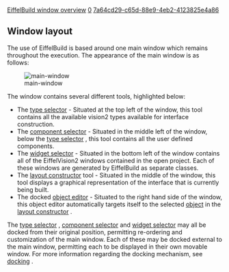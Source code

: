 [[Property:title|EiffelBuild window overview]]
[[Property:weight|0]]
[[Property:uuid|7a64cd29-c65d-88e9-4eb2-4123825e4a86]]
==Window layout==

The use of EiffelBuild is based around one main window which remains throughout the execution. The appearance of the main window is as follows:

[[Image:main-window]]  

The window contains several different tools, highlighted below:
* The [[Type selector|type selector]]  - Situated at the top left of the window, this tool contains all the available vision2 types available for interface construction. 
* The [[Component selector| component selector]]  - Situated in the middle left of the window, below the [[Type selector|type selector]] , this tool contains all the user defined components. 
* The [[Widget selector|widget selector]]  - Situated in the bottom left of the window contains all of the EiffelVision2 windows contained in the open project. Each of these windows are generated by EiffelBuild as separate classes.
* The [[Layout constructor| layout constructor]]  tool - Situated in the middle of the window, this tool displays a graphical representation of the interface that is currently being built. 
* The docked [[Object editor|object editor]]  - Situated to the right hand side of the window, this object editor automatically targets itself to the selected [[EiffelBuild Notation|object]]  in the [[Layout constructor| layout constructor]] . 

The [[Type selector|type selector]] , [[Component selector|component selector]]  and [[Widget selector|widget selector]]  may all be docked from their original position, permitting re-ordering and customization of the main window. Each of these may be docked external to the main window, permitting each to be displayed in their own movable window. For more information regarding the docking mechanism, see [[Docking|docking]] .

{{seealso| '''See Also''' <br/>
[[Main toolbar| Main toolbar]]  <br/>
[[Layout constructor| Layout constructor]]  <br/>
[[Type selector|Type selector]]  <br/>
[[Object editor|Object editor]]  <br/>
[[Component selector| Component_selector]]  <br/>
[[Docking| Docking]]  <br/>
}}




